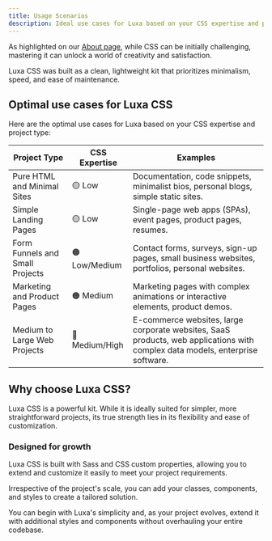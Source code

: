 ```yaml
---
title: Usage Scenarios
description: Ideal use cases for Luxa based on your CSS expertise and project type.
---
```


As highlighted on our [About page](/about), while CSS can be initially challenging, mastering it can unlock a world of creativity and satisfaction.

Luxa CSS was built as a clean, lightweight kit that prioritizes minimalism, speed, and ease of maintenance.

## Optimal use cases for Luxa CSS

Here are the optimal use cases for Luxa based on your CSS expertise and project type:

| Project Type                    | CSS Expertise  | Examples                                                                                                                      |
| ------------------------------- | -------------- | ----------------------------------------------------------------------------------------------------------------------------- |
| Pure HTML and Minimal Sites     | 🟡 Low         | Documentation, code snippets, minimalist bios, personal blogs, simple static sites.                                           |
| Simple Landing Pages            | 🟡 Low         | Single-page web apps (SPAs), event pages, product pages, resumes.                                                             |
| Form Funnels and Small Projects | 🟠 Low/Medium  | Contact forms, surveys, sign-up pages, small business websites, portfolios, personal websites.                                |
| Marketing and Product Pages     | 🟠 Medium      | Marketing pages with complex animations or interactive elements, product demos.                                               |
| Medium to Large Web Projects    | 🔴 Medium/High | E-commerce websites, large corporate websites, SaaS products, web applications with complex data models, enterprise software. |

## Why choose Luxa CSS?

Luxa CSS is a powerful kit. While it is ideally suited for simpler, more straightforward projects, its true strength lies in its flexibility and ease of customization.

### Designed for growth

Luxa CSS is built with Sass and CSS custom properties, allowing you to extend and customize it easily to meet your project requirements.

Irrespective of the project's scale, you can add your classes, components, and styles to create a tailored solution.

You can begin with Luxa's simplicity and, as your project evolves, extend it with additional styles and components without overhauling your entire codebase.
